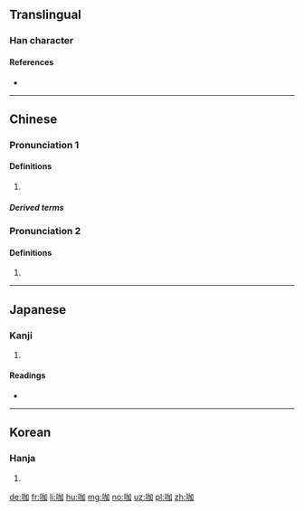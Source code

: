 ==Translingual==

===Han character===
{{Han char|rn=30|rad=口|as=05|sn=8|four=66000|canj=RKSR|ids=⿰口加}}

====References====
* {{Han ref|kx=0185.211|dkj=03523|hdz=10610.060|uh=5496|ud=21654|bh=A940|bd=43328}}

----

==Chinese==
{{zh-forms}}

===Pronunciation 1===
{{zh-pron
|m=kā
|c=gaa3
|h=pfs=kâ
|md=
|mn=ka
|w=1ka
|oc=
|cat=n
}}

====Definitions====
{{zh-hanzi}}

# {{zh-only used in|咖啡}}

=====Derived terms=====
{{der5
| {{zh-l|咖啡}}
| {{zh-l|咖啡鹼}}
| {{zh-l|咖啡色}}
| {{zh-l|咖啡廳}}
| {{zh-l|咖啡因}}
}}

===Pronunciation 2===
{{zh-pron
|m=gā,kā,2nb=Taiwan
|c=gaa3
|mn=ka
|w=1ga
|oc=
|cat=n
}}

====Definitions====
{{zh-hanzi}}

# {{zh-only used in|咖喱}}

----

==Japanese==

===Kanji===
{{ja-kanji|grade=|rs=口05}}

# {{defn|lang=ja|sort=口05}}

====Readings====
* {{ja-readings|on=[[か]] (ka)|kun=}}

----

==Korean==

===Hanja===
{{ko-hanja|hangeul=가|mr=ka}}

# {{defn|lang=ko|sort=口05}}

[[de:咖]]
[[fr:咖]]
[[li:咖]]
[[hu:咖]]
[[mg:咖]]
[[no:咖]]
[[uz:咖]]
[[pl:咖]]
[[zh:咖]]